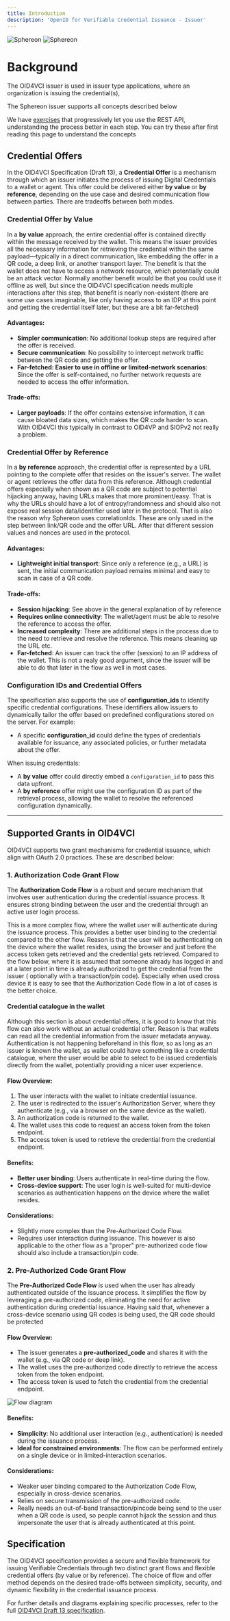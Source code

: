 ```yaml
---
title: Introduction
description: 'OpenID for Verifiable Credential Issuance - Issuer'
---
```


<img className="block dark:hidden" src="/logo/light.svg" alt="Sphereon" />
  <img className="hidden dark:block" src="/logo/dark.svg" alt="Sphereon" />

# Background

The OID4VCI issuer is used in issuer type applications, where an organization is issuing the credential(s),

The Sphereon issuer supports all concepts described below

<Info>We have [exercises](/exercises/oid4vc/oid4vci/credential-offer-exercises) that progressively let you use the REST API, understanding the process better in each step. You can try these after first reading this page to understand the concepts</Info>

## Credential Offers

In the OID4VCI Specification (Draft 13), a **Credential Offer** is a mechanism through which an issuer initiates the process of issuing Digital Credentials to a wallet or agent.
This offer could be delivered either **by value** or **by reference**, depending on the use case and desired communication flow between parties. There are tradeoffs between both
modes.

### Credential Offer by Value

In a **by value** approach, the entire credential offer is contained directly within the message received by the wallet. This means the issuer provides all the necessary
information for retrieving the credential within the same payload—typically in a direct communication, like embedding the offer in a QR code, a deep link, or another transport
layer. The benefit is that the wallet does not have to access a network resource, which potentially could be an attack vector. Normally another benefit would be that you could use
it offline as well, but since the OID4VCI specification needs multiple interactions after this step, that benefit is nearly non-existent (there are some use cases imaginable, like
only having access to an IDP at this point and getting the credential itself later, but these are a bit far-fetched)

#### Advantages:

- **Simpler communication**: No additional lookup steps are required after the offer is received.
- **Secure communication**: No possibility to intercept network traffic between the QR code and getting the offer.
- **Far-fetched: Easier to use in offline or limited-network scenarios**: Since the offer is self-contained, no further network requests are needed to access the offer information.

#### Trade-offs:

- **Larger payloads**: If the offer contains extensive information, it can cause bloated data sizes, which makes the QR code harder to scan. With OID4VCI this typically in contrast
  to OID4VP and SIOPv2 not really a problem.

### Credential Offer by Reference

In a **by reference** approach, the credential offer is represented by a URL pointing to the complete offer that resides on the issuer's server. The wallet
or agent retrieves the offer data from this reference.
Although credential offers especially when shown as a QR code are subject to potential hijacking anyway, having URLs makes that more prominent/easy. That
is why the URLs should have a lot of entropy/randomness and should also not expose real session data/identifier used later in the protocol. That is also the reason why Sphereon
uses correlationIds. These are only used in the step between link/QR code and the offer URL. After that different session values and nonces are used in the protocol.

#### Advantages:

- **Lightweight initial transport**: Since only a reference (e.g., a URL) is sent, the initial communication payload remains minimal and easy to scan in case of a QR code.

#### Trade-offs:

- **Session hijacking**: See above in the general explanation of by reference
- **Requires online connectivity**: The wallet/agent must be able to resolve the reference to access the offer.
- **Increased complexity**: There are additional steps in the process due to the need to retrieve and resolve the reference. This means cleaning up the URL etc.
- **Far-fetched**: An issuer can track the offer (session) to an IP address of the wallet. This is not a realy good argument, since the issuer will be able to do that later in the
  flow as well in most cases.

### Configuration IDs and Credential Offers

The specification also supports the use of **configuration_ids** to identify specific credential configurations. These identifiers allow issuers to dynamically tailor the offer
based on predefined configurations stored on the server. For example:

- A specific **configuration_id** could define the types of credentials available for issuance, any associated policies, or further metadata about the offer.

When issuing credentials:

- A **by value** offer could directly embed a `configuration_id` to pass this data upfront.
- A **by reference** offer might use the configuration ID as part of the retrieval process, allowing the wallet to resolve the referenced configuration dynamically.

---

## Supported Grants in OID4VCI

OID4VCI supports two grant mechanisms for credential issuance, which align with OAuth 2.0 practices. These are described below:

### 1. Authorization Code Grant Flow

The **Authorization Code Flow** is a robust and secure mechanism that involves user authentication during the credential issuance process. It ensures strong binding between the
user and the credential through an active user login process.

This is a more complex flow, where the wallet user will authenticate during the issuance process. This provides a better user binding to the credential compared to the other flow.
Reason is that the user will be authenticating on the device where the wallet resides, using the browser and just before the access token gets retrieved and the credential gets
retrieved.
Compared to the flow below, where it is assumed that someone already has logged in and at a later point in time is already authorized to get the credential from the issuer (
optionally with a transaction/pin code). Especially when used cross device it is easy to see that the Authorization Code flow in a lot of cases is the better choice.

#### Credential catalogue in the wallet
Although this section is about credential offers, it is good to know that this flow can also work without an actual credential offer. Reason is that wallets can read all the
credential information from the issuer metadata anyway. Authentication is not happening beforehand in this flow, so as long as an issuer is known the wallet, as wallet could have
something like a credential catalogue, where the user would be able to select to be issued credentials directly from the wallet, potentially providing a nicer user experience.

#### Flow Overview:

1. The user interacts with the wallet to initiate credential issuance.
2. The user is redirected to the issuer's Authorization Server, where they authenticate (e.g., via a browser on the same device as the wallet).
3. An authorization code is returned to the wallet.
4. The wallet uses this code to request an access token from the token endpoint.
5. The access token is used to retrieve the credential from the credential endpoint.

#### Benefits:

- **Better user binding**: Users authenticate in real-time during the flow.
- **Cross-device support**: The user login is well-suited for multi-device scenarios as authentication happens on the device where the wallet resides.

#### Considerations:

- Slightly more complex than the Pre-Authorized Code Flow.
- Requires user interaction during issuance. This however is also applicable to the other flow as a "proper" pre-authorized code flow should also include a transaction/pin code.

### 2. Pre-Authorized Code Grant Flow

The **Pre-Authorized Code Flow** is used when the user has already authenticated outside of the issuance process. It simplifies the flow by leveraging a pre-authorized code,
eliminating the need for active authentication during credential issuance. Having said that, whenever a cross-device scenario using QR codes is being used, the QR code should be
protected

#### Flow Overview:

* The issuer generates a **pre-authorized_code** and shares it with the wallet (e.g., via QR code or deep link).
* The wallet uses the pre-authorized code directly to retrieve the access token from the token endpoint.
* The access token is used to fetch the credential from the credential endpoint.

![Flow diagram](https://www.plantuml.com/plantuml/proxy?cache=no&src=https://raw.githubusercontent.com/Sphereon-Opensource/OID4VCI-client/develop/docs/preauthorized-code-flow.puml)

#### Benefits:

- **Simplicity**: No additional user interaction (e.g., authentication) is needed during the issuance process.
- **Ideal for constrained environments**: The flow can be performed entirely on a single device or in limited-interaction scenarios.

#### Considerations:

- Weaker user binding compared to the Authorization Code Flow, especially in cross-device scenarios.
- Relies on secure transmission of the pre-authorized code.
- Really needs an out-of-band transaction/pincode being send to the user when a QR code is used, so people cannot hijack the session and thus impersonate the user that is already
  authenticated at this point.

## Specification

The OID4VCI specification provides a secure and flexible framework for issuing Verifiable Credentials through two distinct grant flows and flexible credential offers (by value or
by reference). The choice of flow and offer method depends on the desired trade-offs between simplicity, security, and dynamic flexibility in the credential issuance process.

For further details and diagrams explaining specific processes, refer to the
full [OID4VCI Draft 13 specification](https://openid.net/specs/openid-4-verifiable-credential-issuance-1_0-13.html).